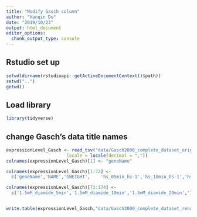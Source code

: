 ```yaml
---
title: "Modify Gasch column"
author: "Hanqin Du"
date: "2019/10/23"
output: html_document
editor_options:
  chunk_output_type: console
---
```


## Rstudio set up

```R
setwd(dirname(rstudioapi::getActiveDocumentContext()$path))
setwd("..")
getwd()
```

## Load library

```R
library(tidyverse)

```


## change Gasch's data title names
```r
expressionLevel_Gasch <- read_tsv("data/Gasch2000_complete_dataset_original.txt", 
                       locale = locale(decimal = ","))
colnames(expressionLevel_Gasch)[1] <- "geneName"

colnames(expressionLevel_Gasch)[1:72] <- 
  c('geneName','NAME','GWEIGHT',	'hs_05min_hs-1','hs_10min_hs-1','hs_15min_hs-1','hs_20min_hs-1','hs_30min_hs-1','hs_40min_hs-1','hs_60min_hs-1','hs_80min_hs-1','hs_00min_hs-2','hs_00min_hs-2','hs_00min_hs-2','hs_05min_hs-2','hs_15min_hs-2','hs_30min_hs-2','hs_60min_hs-2','hs_37to25_15min','hs_37to25_30min','hs_37to25_45min','hs_37to25_60min','hs_37to25_90min','hs_17to37_20min', 'hs_21to37_20min','hs_25to37_20min','hs_29to37_20min','hs_33to37_20min','hs_29to33_05min','hs_29to33_15min','hs_29to33_30min','33C_vs_30C_90min','29C(1M_sorbitol)~33C(1M_sorbitol)_05min','29C(1M_sorbitol)~33C(1M_sorbitol)_15min','29C(1M_sorbitol)~33C(1M_sorbitol)_30min','29C(1M_sorbitol)~33C(NO_sorbitol)_05min','29C(1M_sorbitol)~33C(NO_sorbitol)_15min','29C(1M_sorbitol)~33C(NO_sorbitol)_30min','0.32mM_H2O2_10min_redo','0.32mM_H2O2_20min_redo','0.32mM_H2O2_30min_redo','0.32mM_H2O2_40min_rescan','0.32mM_H2O2_50min_redo','0.32mM_H2O2_60min_redo','0.32mM_H2O2_80min_redo','0.32mM_H2O2_100min_redo','0.32mM_H2O2_120min_redo','0.32mM_H2O2_160min_redo','1mM_Menadione_10min_redo','1mM_Menadione_20min_redo','1mM_Menadione_30min_redo','1mM_Menadione_40min_redo','1mM_Menadione_50min_redo','1mM_Menadione_80min_redo','1mM_Menadione_105min_redo','1mM_Menadione_120min_redo','1mM_Menadione_160min_redo','2.5mM_DTT_005min_dtt-1','2.5mM_DTT_015min_dtt-1','2.5mM_DTT_030min_dtt-1','2.5mM_DTT_045min_dtt-1','2.5mM_DTT_060min_dtt-1','2.5mM_DTT_090min_dtt-1','2.5mM_DTT_120min_dtt-1','2.5mM_DTT_180min_dtt-1','dtt_000_min_dtt-2','dtt_015_min_dtt-2','dtt_030_min_dtt-2','dtt_060_min_dtt-2','dtt_120_min_dtt-2','dtt_240_min_dtt-2','dtt_480_min_dtt-2')

colnames(expressionLevel_Gasch)[72:174] <-
  c('1.5mM_diamide_5min','1.5mM_diamide_10min','1.5mM_diamide_20min','1.5mM_diamide_30min','1.5mM_diamide_40min','1.5mM_diamide_50min','1.5mM_diamide_60min','1.5mM_diamide_90min','1M_sorbitol_05min','1M_sorbitol_15min','1M_sorbitol_30min','1M_sorbitol_45min','1M_sorbitol_60min','1M_sorbitol_90min','1M_sorbitol_120min','Hypo_osmotic_05min','Hypo_osmotic_15min','Hypo_osmotic_30min','Hypo_osmotic_45min','Hypo_osmotic_60min','steady_state_1M_sorbitol','aa_starv_0.5h','aa_starv_1h','aa_starv_2h','aa_starv_4h','aa_starv_6h','Nitrogen_Depletion_30min','Nitrogen_Depletion_1h','Nitrogen_Depletion_2h','Nitrogen_Depletion_4h','Nitrogen_Depletion_8h','Nitrogen_Depletion_12h','Nitrogen_Depletion_1d','Nitrogen_Depletion_2d','Nitrogen_Depletion_3d','Nitrogen_Depletion_5d','Diauxic_Shift_Timecourse_0h','Diauxic_Shift_Timecourse_9.5h','Diauxic_Shift_Timecourse_11.5h','Diauxic_Shift_Timecourse_13.5h','Diauxic_Shift_Timecourse_15.5h','Diauxic_Shift_Timecourse_18.5h','Diauxic_Shift_Timecourse_20.5h','YPD_2h_ypd-2','YPD_4h_ypd-2','YPD_6h_ypd-2','YPD_8h_ypd-2','YPD_10h_ypd-2	YPD_12h_ypd-2','YPD_1d_ypd-2','YPD_2d_ypd-2','YPD_3d_ypd-2','YPD_5d_ypd-2','YPD_stationary_phase_2h_ypd-1','YPD_stationary_phase_4h_ypd-1','YPD_stationary_phase_8h_ypd-1','YPD_stationary_phase_12h_ypd-1','YPD_stationary_phase_1d_ypd-1','YPD_stationary_phase_2d_ypd-1','YPD_stationary_phase_3d_ypd-1','YPD_stationary_phase_5d_ypd-1','YPD_stationary_phase_7d_ypd-1','YPD_stationary_phase_13d_ypd-1','YPD_stationary_phase_22d_ypd-1','YPD_stationary_phase_28d_ypd-1','DBY7286_37C_20min','DBYmsn2-4_37C_20min','DBYmsn2/4_real_strain_37C_20min','DBYyap1-_37Cheat_20min_redo','DBYyap1_37C_repeat','DBY7286_0.3mM_H2O2_20min','DBYmsn2msn4_good_strain_0.32mM_H2O2','DBYmsn2/4_real_strain_0.32mM_H2O2_20min','DBYyap1-_0.3mM_H2O2_20min','DBYyap1_0.32mM_H2O2_20min','Msn2_overexpression_repeat','Msn4_overexpression','YAP1_overexpression','ethanol_vs_reference_pool_car-1','galactose_vs_reference_poolcar-1','glucose_vs_reference_pool_car-1','mannose_vs_reference_pool_car-1','raffinose_vs_reference_pool_car-1','sucrose_vs_reference_pool_car-1','YP_ethanol_vs_reference_pool_car-2','YP_fructose_vs_reference_pool_car-2','YP_galactose_vs_reference_pool_car-2','YP_glucose_vs_reference_pool_car-2','YP_mannose_vs_reference_pool_car-2','YP_raffinose_vs_reference_pool_car-2','YP_sucrose_vs_reference_pool_car-2','17C_growth_ct-1','21C_growth_ct-1','25C_growth_ct-1','29C_growth_ct-1','37C_growth_ct-1','steady_state_15C_ct-2','steady_state_17C_ct-2','steady_state_21C_ct-2','steady_state_25C_ct-2','steady_state_29C_ct-2','steady_state_33C_ct-2','steady_state_36C_ct-2','steady_state_36C_ct-2_repeat_hyb')


write.table(expressionLevel_Gasch,"data/Gasch2000_complete_dataset_rename.txt",sep="\t",row.names=FALSE)

```

